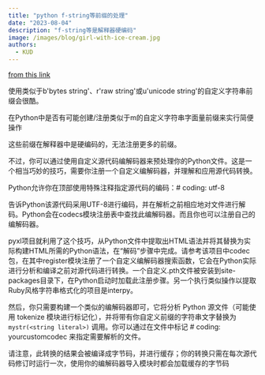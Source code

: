 ```yaml
---
title: "python f-string等前缀的处理"
date: "2023-08-04"
description: "f-string等是解释器硬编码"
image: /images/blog/girl-with-ice-cream.jpg
authors:
  - KUD
---
```


[from this link](https://stackoverflow.com/questions/37203589/possible-to-make-custom-string-literal-prefixes-in-python)

<Callout>
使用类似于b'bytes string'、r'raw string'或u'unicode string'的自定义字符串前缀会很酷。

在Python中是否有可能创建/注册类似于m的自定义字符串字面量前缀来实行简便操作
</Callout>

这些前缀在解释器中是硬编码的，无法注册更多的前缀。

不过，你可以通过使用自定义源代码编解码器来预处理你的Python文件。这是一个相当巧妙的技巧，需要你注册一个自定义编解码器，并理解和应用源代码转换。

Python允许你在顶部使用特殊注释指定源代码的编码：# coding: utf-8

告诉Python该源代码采用UTF-8进行编码，并在解析之前相应地对文件进行解码。Python会在codecs模块注册表中查找此编解码器。而且你也可以注册自己的编解码器。

pyxl项目就利用了这个技巧，从Python文件中提取出HTML语法并将其替换为实际构建HTML所需的Python语法，在“解码”步骤中完成。请参考该项目中codec包，在其中register模块注册了一个自定义编解码器搜索函数，它会在Python实际进行分析和编译之前对源代码进行转换。一个自定义.pth文件被安装到site-packages目录下，在Python启动时加载此注册步骤。另一个执行类似操作以提取Ruby风格字符串格式化的项目是interpy。

然后，你只需要构建一个类似的编解码器即可，它将分析 Python 源文件（可能使用 tokenize 模块进行标记化），并将带有你自定义前缀的字符串文字替换为 `mystr(<string literal>)` 调用。你可以通过在文件中标记 # coding: yourcustomcodec 来指定需要解析的文件。

请注意，此转换的结果会被编译成字节码，并进行缓存；你的转换只需在每次源代码修订时运行一次，使用你的编解码器导入模块时都会加载缓存的字节码
